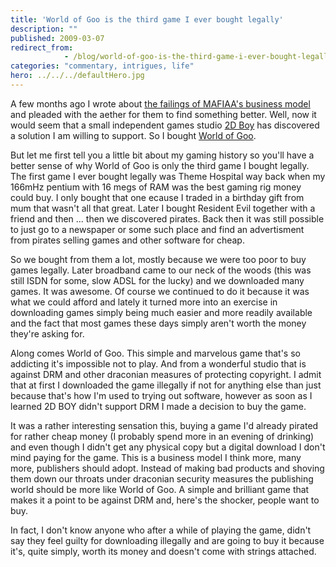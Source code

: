 ```yaml
---
title: 'World of Goo is the third game I ever bought legally'
description: ""
published: 2009-03-07
redirect_from: 
            - /blog/world-of-goo-is-the-third-game-i-ever-bought-legally/swizec/2
categories: "commentary, intrigues, life"
hero: ../../../defaultHero.jpg
---
```

A few months ago I wrote about [the failings of MAFIAA's business model](http://swizec.com/blog/why-mafiaa-is-fighting-a-losing-battle/2/422) and pleaded with the aether for them to find something better. Well, now it would seem that a small independent games studio [2D Boy](http://2dboy.com/) has discovered a solution I am willing to support. So I bought [World of Goo](http://www.worldofgoo.com/).

But let me first tell you a little bit about my gaming history so you'll have a better sense of why World of Goo is only the third game I bought legally. The first game I ever bought legally was Theme Hospital way back when my 166mHz pentium with 16 megs of RAM was the best gaming rig money could buy. I only bought that one ecause I traded in a birthday gift from mum that wasn't all that great. Later I bought Resident Evil together with a friend and then ... then we discovered pirates. Back then it was still possible to just go to a newspaper or some such place and find an advertisment from pirates selling games and other software for cheap.

So we bought from them a lot, mostly because we were too poor to buy games legally. Later broadband came to our neck of the woods (this was still ISDN for some, slow ADSL for the lucky) and we downloaded many games. It was awesome. Of course we continued to do it because it was what we could afford and lately it turned more into an exercise in downloading games simply being much easier and more readily available and the fact that most games these days simply aren't worth the money they're asking for.

Along comes World of Goo. This simple and marvelous game that's so addicting it's impossible not to play. And from a wonderful studio that is against DRM and other draconian measures of protecting copyright. I admit that at first I downloaded the game illegally if not for anything else than just because that's how I'm used to trying out software, however as soon as I learned 2D BOY didn't support DRM I made a decision to buy the game.

It was a rather interesting sensation this, buying a game I'd already pirated for rather cheap money (I probably spend more in an evening of drinking) and even though I didn't get any physical copy but a digital download I don't mind paying for the game. This is a business model I think more, many more, publishers should adopt. Instead of making bad products and shoving them down our throats under draconian security measures the publishing world should be more like World of Goo. A simple and brilliant game that makes it a point to be against DRM and, here's the shocker, people want to buy.

In fact, I don't know anyone who after a while of playing the game, didn't say they feel guilty for downloading illegally and are going to buy it because it's, quite simply, worth its money and doesn't come with strings attached.